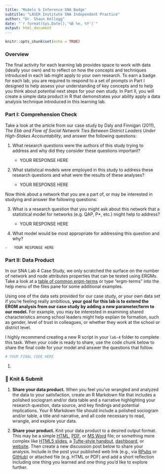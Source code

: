 ```yaml
---
title: 'Models & Inference SNA Badge'
subtitle: "LASER Institute SNA Independent Practice"
author: "Dr. Shaun Kellogg"
date: "`r format(Sys.Date(),'%B %e, %Y')`"
output: html_document
---
```


```r
knitr::opts_chunk$set(echo = TRUE)
```

### Overview

The final activity for each learning lab provides space to work with data (ideally your own) and to reflect on how the concepts and techniques introduced in each lab might apply to your own research. To earn a badge for each lab, you are required to respond to a set of prompts in Part I designed to help assess your understanding of key concepts and to help you think about potential next steps for your own study. In Part II, you will create a simple data product in R that demonstrates your ability apply a data analysis technique introduced in this learning lab.

### Part I: Comprehension Check

Take a look at the article from our case study by Daly and Finnigan (2011), *The Ebb and Flow of Social Network Ties Between District Leaders Under High-Stakes Accountability*, and answer the following questions:

1.  What research questions were the authors of this study trying to address and why did they consider these questions important?

    -   YOUR RESPONSE HERE

2.  What statistical models were employed in this study to address these research questions and what were the results of these analyses?

    -   YOUR RESPONSE HERE

Now think about a network that you are a part of, or may be interested in studying and answer the following questions:

3.  What is a research question that you might ask about this network that a statistical model for networks (e.g. QAP, P\*, etc.) might help to address?

    -    YOUR RESPONSE HERE

4.   What model would be most appropriate for addressing this question and why?

    -   YOUR RESPONSE HERE

### Part II: Data Product 

In our SNA Lab 4 Case Study, we only scratched the surface on the number of network and node attributes properties that can be tested using ERGMs. Take a look at a [table of common ergm-terms](http://statnet.org/nme/d2-ergmterms.html) or type "ergm-terms" into the help menu of the files pane for some additional examples.

Using one of the data sets provided for our case study, or your own data set if you're feeling really ambitious, **your goal for this lab is to extend the ERGM analysis from our case study by adding a new parameter/term to our model.** For example, you may be interested in examining shared characteristics among school leaders might help explain tie formation, such as gender, level of trust in colleagues, or whether they work at the school or district level.

I highly recommend creating a new R script in your `lab-4` folder to complete this task. When your code is ready to share, use the code chunk below to share the final code for your model and answer the questions that follow.

```r
# YOUR FINAL CODE HERE


```

1.  

### 🧶 Knit & Submit 

1.  **Share your data product.** When you feel you've wrangled and analyzed the data to your satisfaction, create an R Markdown file that includes a polished sociogram and/or data table and a narrative highlighting your research question, data source, and key findings and potential implications. Your R Markdown file should include a polished sociogram and/or table, a title and narrative, and all code necessary to read, wrangle, and explore your data.

2.  **Share your product.** Knit your data product to a desired output format. This may be a simple [HTML](https://bookdown.org/yihui/rmarkdown/html-document.html), [PDF](https://bookdown.org/yihui/rmarkdown/pdf-document.html), or [MS Word](https://bookdown.org/yihui/rmarkdown/word-document.html) file; or something more complex like [HTML5 slides](https://bookdown.org/yihui/rmarkdown/ioslides-presentation.html), a [Tufte-style handout](https://bookdown.org/yihui/rmarkdown/tufte-handouts.html), [dashboard](https://rmarkdown.rstudio.com/flexdashboard/), or [website](https://bookdown.org/yihui/rmarkdown/rmarkdown-site.html). Then create a new discussion post below to share your analysis. Include in the post your published web link (e.g., via [RPubs](https://rpubs.com/about/getting-started) or [GitHub](https://towardsdatascience.com/how-to-create-a-free-github-pages-website-53743d7524e1)) or attached file (e.g. HTML or PDF) and add a short reflection including one thing you learned and one thing you'd like to explore further.
